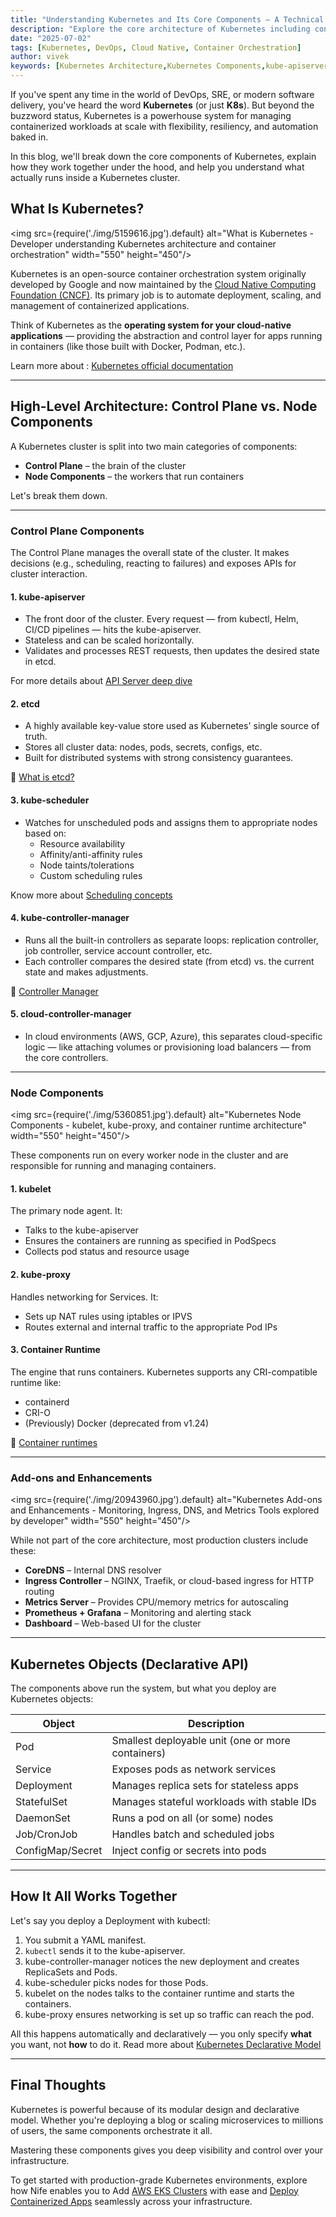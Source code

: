 ```yaml
---
title: "Understanding Kubernetes and Its Core Components – A Technical Deep Dive"
description: "Explore the core architecture of Kubernetes including control plane components, node agents, and key objects used in cloud-native application orchestration."
date: "2025-07-02"
tags: [Kubernetes, DevOps, Cloud Native, Container Orchestration]
author: vivek
keywords: [Kubernetes Architecture,Kubernetes Components,kube-apiserver,etcd Kubernetes,Kubernetes Node,Kubernetes Deployment,Declarative Configuration,Cloud Native Infrastructure]
---
```


If you've spent any time in the world of DevOps, SRE, or modern software delivery, you've heard the word **Kubernetes** (or just **K8s**). But beyond the buzzword status, Kubernetes is a powerhouse system for managing containerized workloads at scale with flexibility, resiliency, and automation baked in.

In this blog, we'll break down the core components of Kubernetes, explain how they work together under the hood, and help you understand what actually runs inside a Kubernetes cluster.

## What Is Kubernetes?

<img src={require('./img/5159616.jpg').default} alt="What is Kubernetes - Developer understanding Kubernetes architecture and container orchestration" width="550" height="450"/>
<br/>

Kubernetes is an open-source container orchestration system originally developed by Google and now maintained by the [Cloud Native Computing Foundation (CNCF)](https://www.cncf.io/). Its primary job is to automate deployment, scaling, and management of containerized applications.

Think of Kubernetes as the **operating system for your cloud-native applications** — providing the abstraction and control layer for apps running in containers (like those built with Docker, Podman, etc.).

Learn more about : [Kubernetes official documentation](https://kubernetes.io/docs/)

---

## High-Level Architecture: Control Plane vs. Node Components

A Kubernetes cluster is split into two main categories of components:

- **Control Plane** – the brain of the cluster
- **Node Components** – the workers that run containers

Let's break them down.

---

###  Control Plane Components

The Control Plane manages the overall state of the cluster. It makes decisions (e.g., scheduling, reacting to failures) and exposes APIs for cluster interaction.

#### 1. kube-apiserver

- The front door of the cluster. Every request — from kubectl, Helm, CI/CD pipelines — hits the kube-apiserver.
- Stateless and can be scaled horizontally.
- Validates and processes REST requests, then updates the desired state in etcd.

For more details about [API Server deep dive](https://kubernetes.io/docs/concepts/overview/components/#kube-apiserver)

#### 2. etcd

- A highly available key-value store used as Kubernetes' single source of truth.
- Stores all cluster data: nodes, pods, secrets, configs, etc.
- Built for distributed systems with strong consistency guarantees.

🔗 [What is etcd?](https://etcd.io/docs/)

#### 3. kube-scheduler

- Watches for unscheduled pods and assigns them to appropriate nodes based on:
  - Resource availability
  - Affinity/anti-affinity rules
  - Node taints/tolerations
  - Custom scheduling rules

Know more about  [Scheduling concepts](https://kubernetes.io/docs/concepts/scheduling-eviction/kube-scheduler/)

#### 4. kube-controller-manager

- Runs all the built-in controllers as separate loops: replication controller, job controller, service account controller, etc.
- Each controller compares the desired state (from etcd) vs. the current state and makes adjustments.

🔗 [Controller Manager](https://kubernetes.io/docs/reference/command-line-tools-reference/kube-controller-manager/)

#### 5. cloud-controller-manager

- In cloud environments (AWS, GCP, Azure), this separates cloud-specific logic — like attaching volumes or provisioning load balancers — from the core controllers.

---

###  Node Components

<img src={require('./img/5360851.jpg').default} alt="Kubernetes Node Components - kubelet, kube-proxy, and container runtime architecture" width="550" height="450"/>
<br/>

These components run on every worker node in the cluster and are responsible for running and managing containers.

#### 1. kubelet

The primary node agent. It:

- Talks to the kube-apiserver
- Ensures the containers are running as specified in PodSpecs
- Collects pod status and resource usage

#### 2. kube-proxy

Handles networking for Services. It:

- Sets up NAT rules using iptables or IPVS
- Routes external and internal traffic to the appropriate Pod IPs

#### 3. Container Runtime

The engine that runs containers. Kubernetes supports any CRI-compatible runtime like:

- containerd
- CRI-O
- (Previously) Docker (deprecated from v1.24)

🔗 [Container runtimes](https://kubernetes.io/docs/setup/production-environment/container-runtimes/)

---

###  Add-ons and Enhancements

<img src={require('./img/20943960.jpg').default} alt="Kubernetes Add-ons and Enhancements - Monitoring, Ingress, DNS, and Metrics Tools explored by developer" width="550" height="450"/>
<br/>

While not part of the core architecture, most production clusters include these:

- **CoreDNS** – Internal DNS resolver
- **Ingress Controller** – NGINX, Traefik, or cloud-based ingress for HTTP routing
- **Metrics Server** – Provides CPU/memory metrics for autoscaling
- **Prometheus + Grafana** – Monitoring and alerting stack
- **Dashboard** – Web-based UI for the cluster

---

##  Kubernetes Objects (Declarative API)

The components above run the system, but what you deploy are Kubernetes objects:

| Object        | Description                                  |
| ------------- | -------------------------------------------- |
| Pod           | Smallest deployable unit (one or more containers) |
| Service       | Exposes pods as network services            |
| Deployment    | Manages replica sets for stateless apps     |
| StatefulSet   | Manages stateful workloads with stable IDs  |
| DaemonSet     | Runs a pod on all (or some) nodes           |
| Job/CronJob   | Handles batch and scheduled jobs            |
| ConfigMap/Secret | Inject config or secrets into pods        |

---

##  How It All Works Together

Let's say you deploy a Deployment with kubectl:

1. You submit a YAML manifest.
2. `kubectl` sends it to the kube-apiserver.
3. kube-controller-manager notices the new deployment and creates ReplicaSets and Pods.
4. kube-scheduler picks nodes for those Pods.
5. kubelet on the nodes talks to the container runtime and starts the containers.
6. kube-proxy ensures networking is set up so traffic can reach the pod.

All this happens automatically and declaratively — you only specify **what** you want, not **how** to do it.
Read more about [Kubernetes Declarative Model](https://kubernetes.io/docs/tasks/manage-kubernetes-objects/declarative-config/)

---

## Final Thoughts

Kubernetes is powerful because of its modular design and declarative model. Whether you're deploying a blog or scaling microservices to millions of users, the same components orchestrate it all.

Mastering these components gives you deep visibility and control over your infrastructure.

To get started with production-grade Kubernetes environments, explore how Nife enables you to Add [AWS EKS Clusters](https://nife.io/solutions/Add%20AWS%20EKS%20Clusters) with ease and [Deploy Containerized Apps](https://nife.io/solutions/Deploy%20Containerized%20Apps) seamlessly across your infrastructure.
